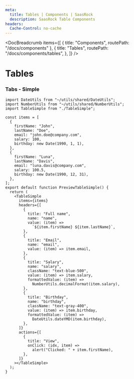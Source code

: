 ```yaml
---
meta:
  title: Tables | Components | SaasRock
  description: SaasRock Table Components
headers:
  Cache-Control: no-cache
---
```



<DocBreadcrumb
  items={[
    { title: "Components", routePath: "/docs/components" },
    {
      title: "Tables",
      routePath: "/docs/components/tables",
    },
  ]}
/>

# Tables


### Tabs - Simple

<PreviewTableSimple />

```tsx
import DateUtils from "~/utils/shared/DateUtils";
import NumberUtils from "~/utils/shared/NumberUtils";
import TableSimple from "./TableSimple";

const items = [
  {
    firstName: "John",
    lastName: "Doe",
    email: "john.doe@company.com",
    salary: 100,
    birthday: new Date(1990, 1, 1),
  },
  {
    firstName: "Luna",
    lastName: "Davis",
    email: "luna.davis@company.com",
    salary: 100.5,
    birthday: new Date(1990, 12, 31),
  },
];
export default function PreviewTableSimple() {
  return (
    <TableSimple
      items={items}
      headers={[
        {
          title: "Full name",
          name: "name",
          value: (item) =>
            `${item.firstName} ${item.lastName}`,
        },
        {
          title: "Email",
          name: "email",
          value: (item) => item.email,
        },
        {
          title: "Salary",
          name: "salary",
          className: "text-blue-500",
          value: (item) => item.salary,
          formattedValue: (item) =>
            NumberUtils.decimalFormat(item.salary),
        },
        {
          title: "Birthday",
          name: "birthday",
          className: "text-gray-400",
          value: (item) => item.birthday,
          formattedValue: (item) =>
            DateUtils.dateYMD(item.birthday),
        },
      ]}
      actions={[
        {
          title: "View",
          onClick: (idx, item) =>
            alert("Clicked: " + item.firstName),
        },
      ]}
    ></TableSimple>
  );
}
```
